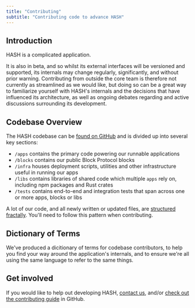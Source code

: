 ```yaml
---
title: "Contributing"
subtitle: "Contributing code to advance HASH"
---
```


## Introduction

HASH is a complicated application.

It is also in beta, and so whilst its external interfaces will be versioned and supported, its internals may change regularly, significantly, and without prior warning. Contributing from outside the core team is therefore not currently as streamlined as we would like, but doing so can be a great way to familiarize yourself with HASH's internals and the decisions that have influenced its architecture, as well as ongoing debates regarding and active discussions surrounding its development.

## Codebase Overview

The HASH codebase can be [found on GitHub](https://github.com/hashintel/hash) and is divided up into several key sections:

- `/apps` contains the primary code powering our runnable applications
- `/blocks` contains our public Block Protocol blocks
- `/infra` houses deployment scripts, utilities and other infrastructure useful in running our apps
- `/libs` contains libraries of shared code which multiple `apps` rely on, including npm packages and Rust crates
- `/tests` contains end-to-end and integration tests that span across one or more apps, blocks or libs

A lot of our code, and all newly written or updated files, are [structured fractally](https://hash.dev/blog/file-structuring). You'll need to follow this pattern when contributing.

## Dictionary of Terms

We've produced a dicitionary of terms for codebase contributors, to help you find your way around the application's internals, and to ensure we're all using the same language to refer to the same things.

## Get involved

If you would like to help out developing HASH, [contact us](https://hash.ai/contact), and/or [check out the contributing guide](https://github.com/hashintel/hash/blob/main/.github/CONTRIBUTING.md) in GitHub.
